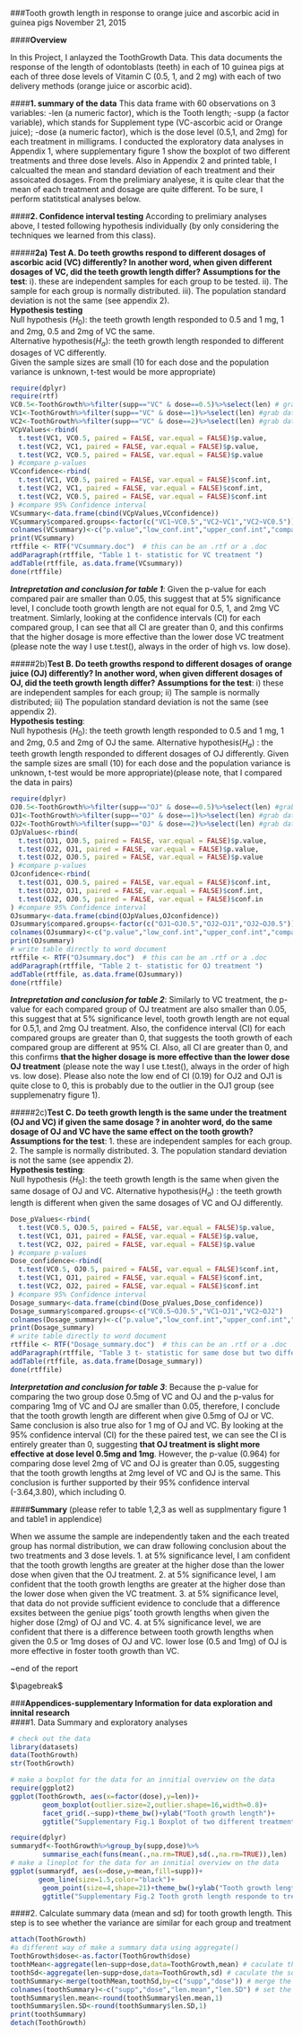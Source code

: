 ###Tooth growth length in response to orange juice and ascorbic acid in guinea pigs
November 21, 2015

####**Overview**

In this Project, I anlayzed the ToothGrowth Data. This data documents the response of the length of odontoblasts (teeth) in each of 10 guinea pigs at each of three dose levels of Vitamin C (0.5, 1, and 2 mg) with each of two delivery methods (orange juice or ascorbic acid). 

####**1. summary of the data**
This data frame with 60 observations on 3 variables:
-len (a numeric factor), which is the Tooth length; 
-supp (a factor variable), which stands for Supplement type (VC-ascorbic acid or Orange juice); 
-dose (a numeric factor), which is the dose level (0.5,1, and 2mg) for each treatment in milligrams. 
I conducted the exploratory data analyses in Appendix 1, where supplementary figure 1 show the boxplot of two different treatments and three dose levels. Also in Appendix 2 and printed table, I calcualted the mean and standard deviation of each treatment and their assoicated dosages. From the prelimiary analyese, it is quite clear that the mean of each treatment and dosage are quite different. To be sure, I perform statitstical analyses below.

####**2. Confidence interval testing**
According to prelimiary analyses above, I tested following hypothesis individually (by only considering the techniques we learned from this class).

#####**2a) Test A. Do teeth growths respond to different dosages of ascorbic acid (VC) differently? In another word, when given different dosages of VC, did the teeth growth length differ?**
**Assumptions for the test**: i). these are independent samples for each group to be tested. ii). The sample for each group is normally distributed. iii). The population standard deviation is not the same (see appendix 2).    
**Hypothesis testing**    
Null hypothesis ($H_0$): the teeth growth length responded to 0.5 and 1 mg, 1 and 2mg, 0.5 and 2mg of VC the same.  
Alternative hypothesis($H_a$): the teeth growth length responded to different dosages of VC differently.  
Given the sample sizes are small (10 for each dose and the population variance is unknown, t-test would be more appropriate)  
```r
require(dplyr)
require(rtf)
VC0.5<-ToothGrowth%>%filter(supp=="VC" & dose==0.5)%>%select(len) # grab data for VC dose0.5
VC1<-ToothGrowth%>%filter(supp=="VC" & dose==1)%>%select(len) #grab data for VC dose 1
VC2<-ToothGrowth%>%filter(supp=="VC" & dose==2)%>%select(len) #grab data for VC dose 2
VCpValues<-rbind(
  t.test(VC1, VC0.5, paired = FALSE, var.equal = FALSE)$p.value,
  t.test(VC2, VC1, paired = FALSE, var.equal = FALSE)$p.value,
  t.test(VC2, VC0.5, paired = FALSE, var.equal = FALSE)$p.value
) #compare p-values
VCconfidence<-rbind(
  t.test(VC1, VC0.5, paired = FALSE, var.equal = FALSE)$conf.int,
  t.test(VC2, VC1, paired = FALSE, var.equal = FALSE)$conf.int,
  t.test(VC2, VC0.5, paired = FALSE, var.equal = FALSE)$conf.int
) #compare 95% Confidence interval
VCsummary<-data.frame(cbind(VCpValues,VCconfidence))
VCsummary$compared.groups<-factor(c("VC1~VC0.5","VC2~VC1","VC2~VC0.5"))
colnames(VCsummary)<-c("p.value","low_conf.int","upper_conf.int","compared.groups")
print(VCsummary)
rtffile <- RTF("VCsummary.doc")  # this can be an .rtf or a .doc
addParagraph(rtffile, "Table 1 t- statistic for VC treatment ")
addTable(rtffile, as.data.frame(VCsummary))
done(rtffile)
```
**_Intrepretation and conclusion for table 1_**: Given the p-value for each compared pair are smaller than 0.05, this suggest that at 5% significance level, I conclude tooth growth length are not equal for 0.5, 1, and 2mg VC treatment. Simlarly, looking at the confidence intervals (CI) for each compared group,  I can see that all CI are greater than 0, and this confirms that the higher dosage is more effective than the lower dose VC treatment (please note the way I use t.test(), always in the order of high vs. low dose).


#####2b)**Test B. Do teeth growths respond to different dosages of orange juice (OJ) differently? In another word, when given different dosages of OJ, did the teeth growth length differ?**
**Assumptions for the test**: i) these are independent samples for each group; ii) The sample is normally distributed; iii) The population standard deviation is not the same (see appendix 2).    
**Hypothesis testing**:  
Null hypothesis ($H_0$): the teeth growth length responded to 0.5 and 1 mg, 1 and 2mg, 0.5 and 2mg of OJ the same.
Alternative hypothesis($H_a$) : the teeth growth length responded to different dosages of OJ differently.
Given the sample sizes are small (10) for each dose and the population variance is unknown, t-test would be more appropriate)(please note, that I compared the data in pairs)
```r
require(dplyr)
OJ0.5<-ToothGrowth%>%filter(supp=="OJ" & dose==0.5)%>%select(len) #grab data for OJ dose 0.5
OJ1<-ToothGrowth%>%filter(supp=="OJ" & dose==1)%>%select(len) #grab data for OJ dose 1
OJ2<-ToothGrowth%>%filter(supp=="OJ" & dose==2)%>%select(len) #grab data for OJ dose 2
OJpValues<-rbind(
  t.test(OJ1, OJ0.5, paired = FALSE, var.equal = FALSE)$p.value,
  t.test(OJ2, OJ1, paired = FALSE, var.equal = FALSE)$p.value,
  t.test(OJ2, OJ0.5, paired = FALSE, var.equal = FALSE)$p.value
) #compare p-values
OJconfidence<-rbind(
  t.test(OJ1, OJ0.5, paired = FALSE, var.equal = FALSE)$conf.int,
  t.test(OJ2, OJ1, paired = FALSE, var.equal = FALSE)$conf.int,
  t.test(OJ2, OJ0.5, paired = FALSE, var.equal = FALSE)$conf.in
) #compare 95% Confidence interval
OJsummary<-data.frame(cbind(OJpValues,OJconfidence))
OJsummary$compared.groups<-factor(c("OJ1~OJ0.5","OJ2~OJ1","OJ2~OJ0.5"))
colnames(OJsummary)<-c("p.value","low_conf.int","upper_conf.int","compared.groups")
print(OJsummary)
# write table directly to word document
rtffile <- RTF("OJsummary.doc")  # this can be an .rtf or a .doc
addParagraph(rtffile, "Table 2 t- statistic for OJ treatment ")
addTable(rtffile, as.data.frame(OJsummary))
done(rtffile)
```
**_Intrepretation and conclusion for table 2_**: Similarly to VC treatment, the p-value for each compared group of OJ treatment are also smaller than 0.05, this suggest that at 5% significance level, tooth growth length are not equal for 0.5,1, and 2mg OJ treatment. Also, the confidence interval (CI) for each compared groups are greater than 0, that suggests the tooth growth of each compared group are different at 95% CI. Also, all CI are greater than 0, and this confirms **that the higher dosage is more effective than the lower dose OJ treatment** (please note the way I use t.test(), always in the order of high vs. low dose). Please also note the low end of CI (0.19) for OJ2 and OJ1 is quite close to 0, this is probably due to the outlier in the OJ1 group (see supplemenatry figure 1). 


#####2c)**Test C. Do teeth growth length is the same under the treatment (OJ and VC) if given the same dosage ? in anohter word, do the same dosage of OJ and VC have the same effect on the tooth growth?**
**Assumptions for the test**: 1. these are independent samples for each group. 2. The sample is normally distributed. 3. The population standard deviation is not the same (see appendix 2).  
**Hypothesis testing**:    
Null hypothesis ($H_0$): the teeth growth length is the same when given the same dosage of OJ and VC.
Alternative hypothesis($H_a$) : the teeth growth length is different when given the same dosages of VC and OJ differently.

```r
Dose_pValues<-rbind(
  t.test(VC0.5, OJ0.5, paired = FALSE, var.equal = FALSE)$p.value,
  t.test(VC1, OJ1, paired = FALSE, var.equal = FALSE)$p.value,
  t.test(VC2, OJ2, paired = FALSE, var.equal = FALSE)$p.value
) #compare p-values
Dose_confidence<-rbind(
  t.test(VC0.5, OJ0.5, paired = FALSE, var.equal = FALSE)$conf.int,
  t.test(VC1, OJ1, paired = FALSE, var.equal = FALSE)$conf.int,
  t.test(VC2, OJ2, paired = FALSE, var.equal = FALSE)$conf.int
) #compare 95% Confidence interval
Dosage_summary<-data.frame(cbind(Dose_pValues,Dose_confidence))
Dosage_summary$compared.groups<-c("VC0.5~OJ0.5","VC1~OJ1","VC2~OJ2")
colnames(Dosage_summary)<-c("p.value","low_conf.int","upper_conf.int","compared.groups")
print(Dosage_summary)
# write table directly to word document
rtffile <- RTF("Dosage_summary.doc")  # this can be an .rtf or a .doc
addParagraph(rtffile, "Table 3 t- statistic for same dose but two different treatment (VC and OJ) ")
addTable(rtffile, as.data.frame(Dosage_summary))
done(rtffile)
```
**_Interpretation and conclusion for table 3_**: Because the p-value for comparing the two group dose 0.5mg of VC and OJ and the p-valus for comparing 1mg of VC and OJ are smaller than 0.05, therefore, I conclude that the tooth growth length are different when give 0.5mg of OJ or VC. Same conclusion is also true also for 1 mg of OJ and VC. By looking at the 95% confidence interval (CI) for the these paired test, we can see the CI is entirely greater than 0, suggesting **that OJ treatment is slight more effective at dose level 0.5mg and 1mg**. However, the p-value (0.964) for comparing dose level 2mg of VC and OJ is greater than 0.05, suggesting that the tooth growth lengths at 2mg level of VC and OJ is the same. This conclusion is further supported by their 95% confidence interval (-3.64,3.80), which including 0.  


####**Summary** (please refer to table 1,2,3 as well as supplmentary figure 1 and table1 in applendice)  
  
When we assume the sample are independently taken and the each treated group has normal distribution, we can draw following conclusion about the two treatments and 3 dose levels.
1. at 5% significance level, I am confident that the tooth growth lengths are greater at the higher dose than the lower dose when given that the OJ treatment.
2. at 5% significance level, I am confident that the tooth growth lengths are greater at the higher dose than the lower dose when given the VC treatment.
3. at 5% significance level, that data do not provide sufficient evidence to conclude that a difference exsites between the geniue pigs' tooth growth lengths when given the higher dose (2mg) of OJ and VC.
4. at 5% significance level, we are confident that there is a difference between tooth growth lengths when given the 0.5 or 1mg doses of OJ and VC. lower lose (0.5 and 1mg) of OJ is more effective in foster tooth growth than VC.  



~end of the report

$\pagebreak$ 

###**Appendices-supplementary Information for data exploration and innital research**  
####1. Data Summary and exploratory analyses  
```r
# check out the data
library(datasets)
data(ToothGrowth)
str(ToothGrowth)
```
  
```r
# make a boxplot for the data for an innitial overview on the data
require(ggplot2)
ggplot(ToothGrowth, aes(x=factor(dose),y=len))+
        geom_boxplot(outlier.size=2,outlier.shape=16,width=0.8)+
        facet_grid(.~supp)+theme_bw()+ylab("Tooth growth length")+
        ggtitle("Supplementary Fig.1 Boxplot of two different treatments and various dosages")
```
  
```r
require(dplyr)
summarydf<-ToothGrowth%>%group_by(supp,dose)%>%
        summarise_each(funs(mean(.,na.rm=TRUE),sd(.,na.rm=TRUE)),len)
# make a lineplot for the data for an innitial overview on the data
ggplot(summarydf, aes(x=dose,y=mean,fill=supp))+
       geom_line(size=1.5,color="black")+
        geom_point(size=4,shape=21)+theme_bw()+ylab("Tooth growth length")+xlab("dose(mg)")+
        ggtitle("Supplementary Fig.2 Tooth groth length responde to treatment")
```

####2. Calculate summary data (mean and sd) for tooth growth length. This step is to see whether the variance are similar for each group and treatment
```r
attach(ToothGrowth)
#a different way of make a summary data using aggregate()
ToothGrowth$dose<-as.factor(ToothGrowth$dose)
toothMean<-aggregate(len~supp+dose,data=ToothGrowth,mean) # caculate the mean 
toothSd<-aggregate(len~supp+dose,data=ToothGrowth,sd) # caculate the sd 
toothSummary<-merge(toothMean,toothSd,by=c("supp","dose")) # merge the mean and sd data 
colnames(toothSummary)<-c("supp","dose","len.mean","len.SD") # set the column name 
toothSummary$len.mean<-round(toothSummary$len.mean,1)
toothSummary$len.SD<-round(toothSummary$len.SD,1)
print(toothSummary)
detach(ToothGrowth)
```
